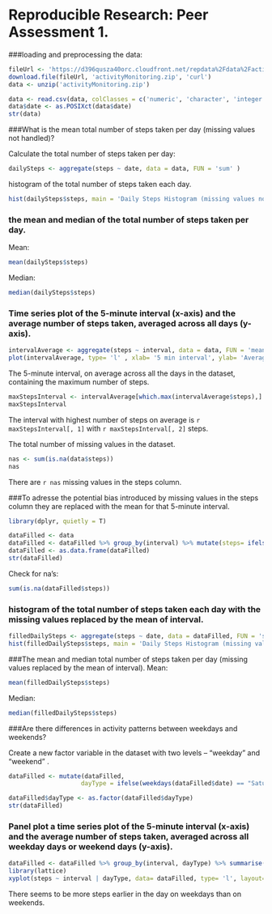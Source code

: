# Reproducible Research: Peer Assessment 1.  

###loading and preprocessing the data:
```r
fileUrl <- 'https://d396qusza40orc.cloudfront.net/repdata%2Fdata%2Factivity.zip'
download.file(fileUrl, 'activityMonitoring.zip', 'curl')
data <- unzip('activityMonitoring.zip')

data <- read.csv(data, colClasses = c('numeric', 'character', 'integer'))
data$date <- as.POSIXct(data$date)
str(data)
```

###What is the mean total number of steps taken per day (missing values not handled)?

Calculate the total number of steps taken per day:
```r
dailySteps <- aggregate(steps ~ date, data = data, FUN = 'sum' )
```

histogram of the total number of steps taken each day.
```r
hist(dailySteps$steps, main = 'Daily Steps Histogram (missing values not handled)', xlab = 'Steps Per Day')
```

### the mean and median of the total number of steps taken per day.
Mean:
```r
mean(dailySteps$steps)

```

Median:
```r
median(dailySteps$steps)

```


### Time series plot of the 5-minute interval (x-axis) and the average number of steps taken, averaged across all days (y-axis).
```r
intervalAverage <- aggregate(steps ~ interval, data = data, FUN = 'mean')
plot(intervalAverage, type= 'l' , xlab= '5 min interval', ylab= 'Average number of steps taken (averaged across all days)')
```


 The 5-minute interval, on average across all the days in the dataset, containing the maximum number of steps.
```r
maxStepsInterval <- intervalAverage[which.max(intervalAverage$steps),]
maxStepsInterval
```
The interval with highest number of steps on average is `r maxStepsInterval[, 1]` with `r maxStepsInterval[, 2]` steps.  


The total number of missing values in the dataset.
```r
nas <- sum(is.na(data$steps))
nas
```
There are `r nas` missing values in the steps column.  


###To adresse the potential bias introduced by missing values in the steps column they are replaced with the mean for that 5-minute interval.
```r
library(dplyr, quietly = T)
```

```r
dataFilled <- data
dataFilled <- dataFilled %>% group_by(interval) %>% mutate(steps= ifelse(is.na(steps), mean(steps, na.rm= T), steps))
dataFilled <- as.data.frame(dataFilled)
str(dataFilled)
```

Check for na's:
```r
sum(is.na(dataFilled$steps))
```
### histogram of the total number of steps taken each day with the missing values replaced by the mean of interval.
```r
filledDailySteps <- aggregate(steps ~ date, data = dataFilled, FUN = 'sum' )
hist(filledDailySteps$steps, main = 'Daily Steps Histogram (missing values replaced)', xlab = 'Steps Per Day')
```




###The mean and median total number of steps taken per day (missing values replaced by the mean of interval).
Mean:
```r
mean(filledDailySteps$steps)
```
Median:
```r
median(filledDailySteps$steps)
```
###Are there differences in activity patterns between weekdays and weekends?

Create a new factor variable in the dataset with two levels – “weekday” and “weekend” .
```r
dataFilled <- mutate(dataFilled, 
                    dayType = ifelse(weekdays(dataFilled$date) == "Saturday" | weekdays(dataFilled$date) == "Sunday", "weekend", "weekday"))

dataFilled$dayType <- as.factor(dataFilled$dayType)
str(dataFilled)
```


### Panel plot  a time series plot  of the 5-minute interval (x-axis) and the average number of steps taken, averaged across all weekday days or weekend days (y-axis). 
```r
dataFilled <- dataFilled %>% group_by(interval, dayType) %>% summarise(steps = mean(steps))
library(lattice)
xyplot(steps ~ interval | dayType, data= dataFilled, type= 'l', layout= c(1,2), ylab = 'Number of steps')
```

There seems to be more steps earlier in the day on weekdays than on weekends.